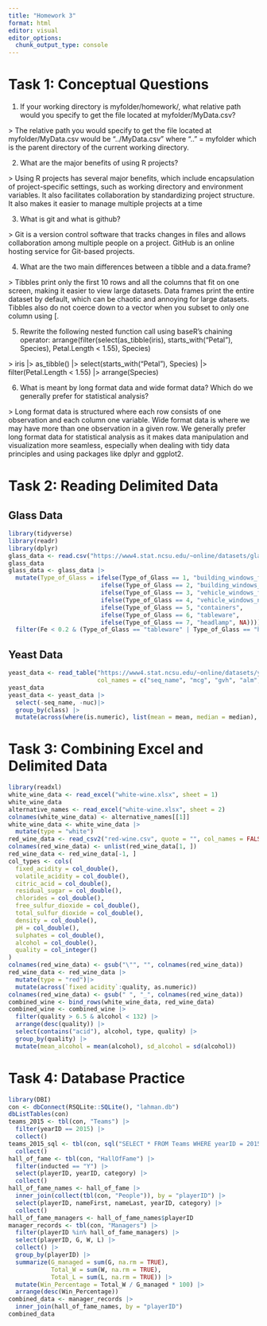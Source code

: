 ```yaml
---
title: "Homework 3"
format: html
editor: visual
editor_options: 
  chunk_output_type: console
---
```


# Task 1: Conceptual Questions

1.  If your working directory is myfolder/homework/, what relative path would you specify to get the file located at myfolder/MyData.csv?

\> The relative path you would specify to get the file located at myfolder/MyData.csv would be "../MyData.csv" where ".." = myfolder which is the parent directory of the current working directory.

2.  What are the major benefits of using R projects?

\> Using R projects has several major benefits, which include encapsulation of project-specific settings, such as working directory and environment variables. It also facilitates collaboration by standardizing project structure. It also makes it easier to manage multiple projects at a time

3.  What is git and what is github?

\> Git is a version control software that tracks changes in files and allows collaboration among multiple people on a project. GitHub is an online hosting service for Git-based projects.

4.  What are the two main differences between a tibble and a data.frame?

\> Tibbles print only the first 10 rows and all the columns that fit on one screen, making it easier to view large datasets. Data frames print the entire dataset by default, which can be chaotic and annoying for large datasets. Tibbles also do not coerce down to a vector when you subset to only one column using [.

5.  Rewrite the following nested function call using baseR’s chaining operator: arrange(filter(select(as_tibble(iris), starts_with("Petal"), Species), Petal.Length \< 1.55), Species) 

\> iris |>
as_tibble() |>
select(starts_with("Petal"), Species) |>
filter(Petal.Length < 1.55) |>
arrange(Species)

6.  What is meant by long format data and wide format data? Which do we generally prefer for statistical analysis?

\> Long format data is structured where each row consists of one observation and each column one variable. Wide format data is where we may have more than one observation in a given row. We generally prefer long format data for statistical analysis as it makes data manipulation and visualization more seamless, especially when dealing with tidy data principles and using packages like dplyr and ggplot2.

# Task 2: Reading Delimited Data
## Glass Data

```r
library(tidyverse)
library(readr)
library(dplyr)
glass_data <- read.csv("https://www4.stat.ncsu.edu/~online/datasets/glass.data", col.names = c("Id", "RI", "Na", "Mg", "Al", "Si", "K", "Ca", "Ba", "Fe", "Type_of_Glass"))
glass_data
glass_data <- glass_data |>
  mutate(Type_of_Glass = ifelse(Type_of_Glass == 1, "building_windows_float_processed",
                          ifelse(Type_of_Glass == 2, "building_windows_non_float_processed",
                          ifelse(Type_of_Glass == 3, "vehicle_windows_float_processed",
                          ifelse(Type_of_Glass == 4, "vehicle_windows_non_float_processed",
                          ifelse(Type_of_Glass == 5, "containers",
                          ifelse(Type_of_Glass == 6, "tableware",
                          ifelse(Type_of_Glass == 7, "headlamp", NA))))))))|>
  filter(Fe < 0.2 & (Type_of_Glass == "tableware" | Type_of_Glass == "headlamp"))
```

## Yeast Data

```r
yeast_data <- read_table("https://www4.stat.ncsu.edu/~online/datasets/yeast.data",
                         col_names = c("seq_name", "mcg", "gvh", "alm", "mit",                             "erl", "pox", "vac", "nuc", "class"))
yeast_data
yeast_data <- yeast_data |>
  select(-seq_name, -nuc)|>
  group_by(class) |>
  mutate(across(where(is.numeric), list(mean = mean, median = median), .names = "{.col}_{.fn}"))
```

# Task 3: Combining Excel and Delimited Data

```r
library(readxl)
white_wine_data <- read_excel("white-wine.xlsx", sheet = 1)
white_wine_data
alternative_names <- read_excel("white-wine.xlsx", sheet = 2)
colnames(white_wine_data) <- alternative_names[[1]]
white_wine_data <- white_wine_data |>
  mutate(type = "white")
red_wine_data <- read_csv2("red-wine.csv", quote = "", col_names = FALSE)
colnames(red_wine_data) <- unlist(red_wine_data[1, ])
red_wine_data <- red_wine_data[-1, ]
col_types <- cols(
  fixed_acidity = col_double(),
  volatile_acidity = col_double(),
  citric_acid = col_double(),
  residual_sugar = col_double(),
  chlorides = col_double(),
  free_sulfur_dioxide = col_double(),
  total_sulfur_dioxide = col_double(),
  density = col_double(),
  pH = col_double(),
  sulphates = col_double(),
  alcohol = col_double(),
  quality = col_integer()
)
colnames(red_wine_data) <- gsub("\"", "", colnames(red_wine_data))
red_wine_data <- red_wine_data |>
  mutate(type = "red")|>
  mutate(across(`fixed acidity`:quality, as.numeric))
colnames(red_wine_data) <- gsub(" ", "_", colnames(red_wine_data))
combined_wine <- bind_rows(white_wine_data, red_wine_data)
combined_wine <- combined_wine |>
  filter(quality > 6.5 & alcohol < 132) |>  
  arrange(desc(quality)) |>  
  select(contains("acid"), alcohol, type, quality) |>  
  group_by(quality) |>  
  mutate(mean_alcohol = mean(alcohol), sd_alcohol = sd(alcohol))
```

# Task 4: Database Practice

```r
library(DBI)
con <- dbConnect(RSQLite::SQLite(), "lahman.db")
dbListTables(con)
teams_2015 <- tbl(con, "Teams") |>
  filter(yearID == 2015) |>
  collect()
teams_2015_sql <- tbl(con, sql("SELECT * FROM Teams WHERE yearID = 2015")) |>
  collect()
hall_of_fame <- tbl(con, "HallOfFame") |>
  filter(inducted == "Y") |>
  select(playerID, yearID, category) |>
  collect()
hall_of_fame_names <- hall_of_fame |>
  inner_join(collect(tbl(con, "People")), by = "playerID") |>
  select(playerID, nameFirst, nameLast, yearID, category) |>
  collect()
hall_of_fame_managers <- hall_of_fame_names$playerID
manager_records <- tbl(con, "Managers") |>
  filter(playerID %in% hall_of_fame_managers) |>
  select(playerID, G, W, L) |>
  collect() |>
  group_by(playerID) |>
  summarize(G_managed = sum(G, na.rm = TRUE),
            Total_W = sum(W, na.rm = TRUE),
            Total_L = sum(L, na.rm = TRUE)) |>
  mutate(Win_Percentage = Total_W / G_managed * 100) |>
  arrange(desc(Win_Percentage))
combined_data <- manager_records |>
  inner_join(hall_of_fame_names, by = "playerID")
combined_data
```


